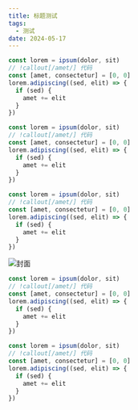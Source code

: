 ```yaml
---
title: 标题测试
tags:
  - 测试
date: 2024-05-17
---
```



<Section title="标题 2">

<Section title="标题 2-1">

<Section title="标题 2-1">

```js
const lorem = ipsum(dolor, sit)
// !callout[/amet/] 代码
const [amet, consectetur] = [0, 0]
lorem.adipiscing((sed, elit) => {
  if (sed) {
    amet += elit
  }
})
```

</Section>

</Section>

<Section title="标题 2-2">

```js
const lorem = ipsum(dolor, sit)
// !callout[/amet/] 代码
const [amet, consectetur] = [0, 0]
lorem.adipiscing((sed, elit) => {
  if (sed) {
    amet += elit
  }
})
```

</Section>

<Section title="标题 2-3">

<Section title="标题 2-3-1">

<Section title="标题 2-3-1-1">

<Section title="标题 2-3-1-1-1 超长标题超长标题超长标题超长标题超长标题">

<Section title="标题 2-3-1-1-1-1">

```js
const lorem = ipsum(dolor, sit)
// !callout[/amet/] 代码
const [amet, consectetur] = [0, 0]
lorem.adipiscing((sed, elit) => {
  if (sed) {
    amet += elit
  }
})
```

</Section>

</Section>

</Section>

</Section>

</Section>

![封面](/books/分布式NodeJS/cover.jpg)

```js
const lorem = ipsum(dolor, sit)
// !callout[/amet/] 代码
const [amet, consectetur] = [0, 0]
lorem.adipiscing((sed, elit) => {
  if (sed) {
    amet += elit
  }
})
```

</Section>

<Section title="标题 end">

```js
const lorem = ipsum(dolor, sit)
// !callout[/amet/] 代码
const [amet, consectetur] = [0, 0]
lorem.adipiscing((sed, elit) => {
  if (sed) {
    amet += elit
  }
})
```

</Section>